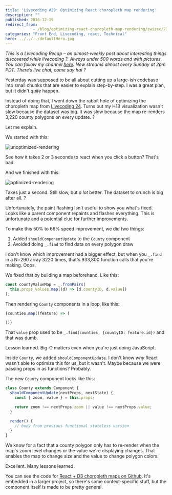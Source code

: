 ```yaml
---
title: 'Livecoding #29: Optimizing React choropleth map rendering'
description: ""
published: 2016-12-19
redirect_from: 
            - /blog/optimizing-react-choropleth-map-rendering/swizec/7302
categories: "Front End, Livecoding, react, Technical"
hero: ../../../defaultHero.jpg
---
```


_This is a Livecoding Recap – an almost-weekly post about interesting things discovered while livecoding ?. Always under 500 words and with pictures. You can follow my channel [here](https://livecoding.tv/swizec). New streams almost every Sunday at 2pm PDT. There’s live chat, come say hai ?_

Yesterday was supposed to be all about cutting up a large-ish codebase into small chunks that are easier to explain step-by-step. I was a great plan, but it didn't _quite_ happen.

Instead of doing that, I went down the rabbit hole of optimizing the choropleth map from [Livecoding 24](https://swizec.com/blog/livecoding-24-choropleth-react-js/swizec/7078). Turns out my H1B visualization wasn't slow because the dataset was big. It was slow because the map re-renders 3,220 county polygons on every update. ?

Let me explain.

We started with this:

![unoptimized-rendering](./img/blog-wp-content-uploads-2016-12-unoptimized-rendering.gif)

See how it takes 2 or 3 seconds to react when you click a button? That's bad.

And we finished with this:

![optimized-rendering](./img/blog-wp-content-uploads-2016-12-optimized-rendering.gif)

Takes just a second. Still slow, but _a lot_ better. The dataset to crunch is big after all. ?

Unfortunately, the paint flashing isn't useful to show you what's fixed. Looks like a parent component repaints and flashes everything. This is unfortunate and a potential clue for further improvements.

To make this 50% to 66% speed improvement, we did two things:

1.  Added `shouldComponentUpdate` to the `County` component
2.  Avoided doing `_.find` to find data on every polygon draw

I don't know which improvement had a bigger effect, but when you `_.find` in a N=290 array 3220 times, that's 933,800 function calls that you're making. Oops.

We fixed that by building a map beforehand. Like this:

```javascript
const countyValueMap = _.fromPairs(
  this.props.values.map((d) => [d.countyID, d.value])
);
```

Then rendering `County` components in a loop, like this:

```javascript
{counties.map((feature) => (

))}
```

That `value` prop used to be `_.find(counties, {countyID: feature.id})` and that was dumb.

Lesson learned. Big-O matters even when you're just doing JavaScript.

Inside `County`, we added `shouldComponentUpdate`. I don't know _why_ React wasn't able to optimize this for us, but it wasn't. Maybe because we were passing props in as functions? Probably.

The new `County` component looks like this:

```javascript
class County extends Component {
  shouldComponentUpdate(nextProps, nextState) {
    const { zoom, value } = this.props;

    return zoom !== nextProps.zoom || value !== nextProps.value;
  }

  render() {
    // body from previous functional stateless version
  }
}
```

We know for a fact that a county polygon only has to re-render when the map's zoom level changes or the value we're displaying changes. That enables the map to change size and the value to change polygon colors.

Excellent. Many lessons learned.

You can see the code for [React + D3 choropleth maps on Github](https://github.com/Swizec/h1b-software-salaries/tree/create-react-app/src/components/CountyMap). It's embedded in a larger project, so there's some context-specific stuff, but the component itself is made to be pretty general.
